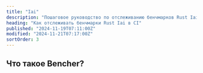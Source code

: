 ```yaml
---
title: "Iai"
description: "Пошаговое руководство по отслеживанию бенчмарков Rust Iai в CI"
heading: "Как отслеживать бенчмарки Rust Iai в CI"
published: "2024-11-19T07:11:00Z"
modified: "2024-11-21T07:17:00Z"
sortOrder: 3
---
```



<Intro
  text="как проводить бенчмаркинг Rust кода с помощью Iai"
  url="/ru/learn/benchmarking/rust/iai/"
  name="Iai"
/>

## Что такое Bencher?

<BencherIntro />

<Steps
  adapter="rust_iai"
  url="/ru/docs/explanation/adapters/#-rust-iai"
/>

<RustIai />

<br />

<CallToAction lang={Language.ru} />